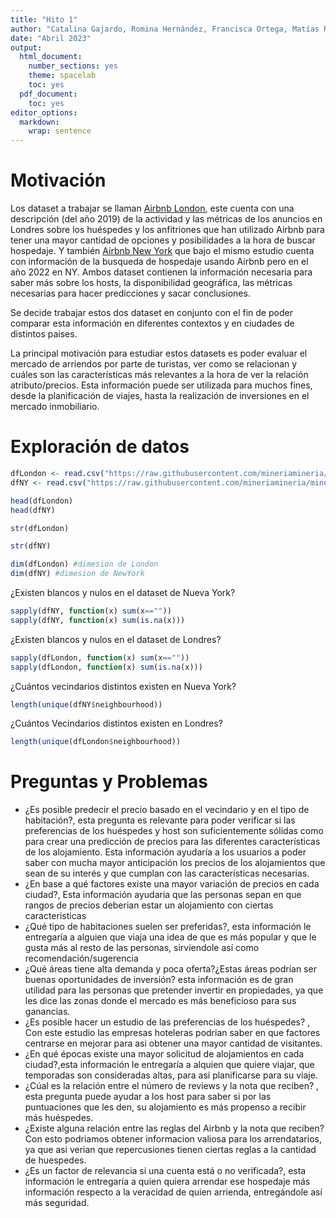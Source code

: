 ```yaml
---
title: "Hito 1"
author: "Catalina Gajardo, Romina Hernández, Francisca Ortega, Matías Rivero y Darlene Sobarzo"
date: "Abril 2023"
output:
  html_document:
    number_sections: yes
    theme: spacelab
    toc: yes
  pdf_document:
    toc: yes
editor_options: 
  markdown: 
    wrap: sentence
---
```


# Motivación
Los dataset a trabajar se llaman [Airbnb London](https://www.kaggle.com/datasets/whenamancodes/london-uk-airbnb-open-data), este cuenta con una descripción (del año 2019) de la actividad y las métricas de los anuncios en Londres sobre los huéspedes y los anfitriones que han utilizado Airbnb para tener una mayor cantidad de opciones y posibilidades a la hora de buscar hospedaje. Y también [Airbnb New York](https://www.kaggle.com/datasets/arianazmoudeh/airbnbopendata) que bajo el mismo estudio cuenta con información de la busqueda de hospedaje usando Airbnb pero en el año 2022 en NY. Ambos dataset contienen la información necesaria para saber más sobre los hosts, la disponibilidad geográfica, las métricas necesarias para hacer predicciones y sacar conclusiones.

Se decide trabajar estos dos dataset en conjunto con el fin de poder comparar esta información en diferentes contextos y en ciudades de distintos paises.

La principal motivación para estudiar estos datasets es poder evaluar el mercado de arriendos por parte de turistas, ver como se relacionan y cuáles son las características más relevantes a la hora de ver la relación atributo/precios. Esta información puede ser utilizada para muchos fines, desde la planificación de viajes, hasta la realización de inversiones en el mercado inmobiliario.   

# Exploración de datos

```r
dfLondon <- read.csv("https://raw.githubusercontent.com/mineriamineria/mineria/main/dataLondon.csv", encoding = "UTF-8")
dfNY <- read.csv("https://raw.githubusercontent.com/mineriamineria/mineria/main/dataNY.csv", encoding = "UTF-8")
```


```r
head(dfLondon)
head(dfNY)
```

```r
str(dfLondon)
```

```r
str(dfNY)
```

```r
dim(dfLondon) #dimesion de London
dim(dfNY) #dimesion de NewYork
```

¿Existen blancos y nulos en el dataset de Nueva York?

```r
sapply(dfNY, function(x) sum(x==""))
sapply(dfNY, function(x) sum(is.na(x)))
```

¿Existen blancos y nulos en el dataset de Londres?

```r
sapply(dfLondon, function(x) sum(x==""))
sapply(dfLondon, function(x) sum(is.na(x)))
```

¿Cuántos vecindarios distintos existen en Nueva York?

```r
length(unique(dfNY$neighbourhood))
```

¿Cuántos Vecindarios distintos existen en Londres?

```r
length(unique(dfLondon$neighbourhood))
```

# Preguntas y Problemas

- ¿Es posible predecir el precio basado en el vecindario y en el tipo de habitación?, esta pregunta es relevante para poder verificar si las preferencias de los huéspedes y host son suficientemente sólidas como para crear una predicción de precios para las diferentes características de los alojamiento. Esta información ayudaría a los usuarios a poder saber con mucha mayor anticipación los precios de los alojamientos que sean de su interés y que cumplan con las características necesarias.
- ¿En base a qué factores existe una mayor variación de precios en cada ciudad?, Esta información ayudaria que las personas sepan en que rangos de precios deberian estar un alojamiento con ciertas caracteristicas
- ¿Qué tipo de habitaciones suelen ser preferidas?, esta información le entregaría a alguien que viaja una idea de que es más popular y que le gusta más al resto de las personas, sirviendole así como recomendación/sugerencia
- ¿Qué áreas tiene alta demanda y poca oferta?¿Estas áreas podrían ser buenas oportunidades de inversión? esta información es de gran utilidad para las personas que pretender invertir en propiedades, ya que les dice las zonas donde el mercado es más beneficioso para sus ganancias.
- ¿Es posible hacer un estudio de las preferencias de los huéspedes? , Con este estudio las empresas hoteleras podrian saber en que factores centrarse en mejorar para asi obtener una mayor cantidad de visitantes.
- ¿En qué épocas existe una mayor solicitud de alojamientos en cada ciudad?,esta información le entregaría a alquien que quiere viajar, que temporadas son consideradas altas, para así planificarse para su viaje.
- ¿Cúal es la relación entre el número de reviews y la nota que reciben? , esta pregunta puede ayudar a los host para saber si por las puntuaciones que les den, su alojamiento es más propenso a recibir más huéspedes.
- ¿Existe alguna relación entre las reglas del Airbnb y la nota que reciben? Con esto podriamos obtener informacion valiosa para los arrendatarios, ya que asi verian que repercusiones tienen ciertas reglas a la cantidad de huespedes.
- ¿Es un factor de relevancia si una cuenta está o no verificada?, esta información le entregaría a quien quiera arrendar ese hospedaje más información respecto a la veracidad de quien arrienda, entregándole así más seguridad.


